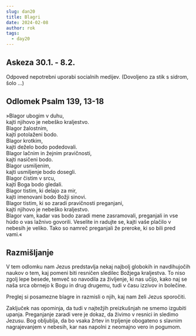 ```yaml
---
slug: dan20
title: Blagri
date: 2024-02-08
author: rok
tags:
  - day20
---
```


## Askeza 30.1. - 8.2.

Odpoved nepotrebni uporabi socialnih medijev. (Dovoljeno za stik s sidrom, šolo ...)

## Odlomek Psalm 139, 13-18

»Blagor ubogim v duhu,  
kajti njihovo je nebeško kraljestvo.  
Blagor žalostnim,  
kajti potolaženi bodo.  
Blagor krotkim,  
kajti deželo bodo podedovali.  
Blagor lačnim in žejnim pravičnosti,  
kajti nasičeni bodo.  
Blagor usmiljenim,  
kajti usmiljenje bodo dosegli.  
Blagor čistim v srcu,  
kajti Boga bodo gledali.  
Blagor tistim, ki delajo za mir,  
kajti imenovani bodo Božji sinovi.  
Blagor tistim, ki so zaradi pravičnosti preganjani,  
kajti njihovo je nebeško kraljestvo.  
Blagor vam, kadar vas bodo zaradi mene zasramovali, preganjali in vse húdo o vas lažnivo govorili. Veselite in radujte se, kajti vaše plačilo v nebesih je veliko. Tako so namreč preganjali že preroke, ki so bili pred vami.«

## Razmišljanje

V tem odlomku nam Jezus predstavlja nekaj najbolj globokih in navdihujočih naukov o tem, kaj pomeni biti resničen sledilec Božjega kraljestva. To niso zgolj lepe besede, temveč so navodila za življenje, ki nas učijo, kako naj se naša srca obrnejo k Bogu in drug drugemu, tudi v času izzivov in bolečine.

Preglej si posamezne blagre in razmisli o njih, kaj nam želi Jezus sporočiti.

Zaključek nas opominja, da tudi v najtežjih preizkušnjah ne smemo izgubiti upanja. Preganjanje zaradi vere je dokaz, da živimo v resnici in sledimo Jezusu. Bog obljublja, da bo vsaka žrtev in trpljenje obogateno s slavnim nagrajevanjem v nebesih, kar nas napolni z neomajno vero in pogumom.
